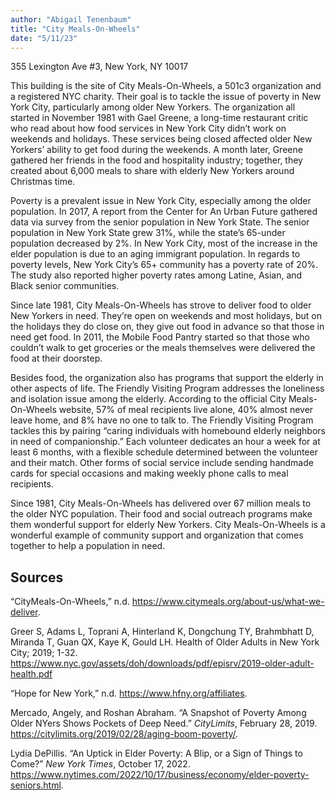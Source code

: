 ```yaml
---
author: "Abigail Tenenbaum"
title: "City Meals-On-Wheels"
date: "5/11/23"
---
```


355 Lexington Ave #3, New York, NY 10017

This building is the site of City Meals-On-Wheels, a 501c3 organization and a registered NYC charity. Their goal is to tackle the issue of poverty in New York City, particularly among older New Yorkers. The organization all started in November 1981 with Gael Greene, a long-time restaurant critic who read about how food services in New York City didn’t work on weekends and holidays. These services being closed affected older New Yorkers’ ability to get food during the weekends. A month later, Greene gathered her friends in the food and hospitality industry; together, they created about 6,000 meals to share with elderly New Yorkers around Christmas time.

Poverty is a prevalent issue in New York City, especially among the older population. In 2017, A report from the Center for An Urban Future gathered data via survey from the senior population in New York State. The senior population in New York State grew 31%, while the state’s 65-under population decreased by 2%. In New York City, most of the increase in the elder population is due to an aging immigrant population. In regards to poverty levels, New York City’s 65+ community has a poverty rate of 20%. The study also reported higher poverty rates among Latine, Asian, and Black senior communities. 

Since late 1981, City Meals-On-Wheels has strove to deliver food to older New Yorkers in need. They’re open on weekends and most holidays, but on the holidays they do close on, they give out food in advance so that those in need get food. In 2011, the Mobile Food Pantry started so that those who couldn’t walk to get groceries or the meals themselves were delivered the food at their doorstep.

Besides food, the organization also has programs that support the elderly in other aspects of life. The Friendly Visiting Program addresses the loneliness and isolation issue among the elderly. According to the official City Meals-On-Wheels website, 57% of meal recipients live alone, 40% almost never leave home, and 8% have no one to talk to. The Friendly Visiting Program tackles this by pairing “caring individuals with homebound elderly neighbors in need of companionship.” Each volunteer dedicates an hour a week for at least 6 months, with a flexible schedule determined between the volunteer and their match. Other forms of social service include sending handmade cards for special occasions and making weekly phone calls to meal recipients. 

Since 1981, City Meals-On-Wheels has delivered over 67 million meals to the older NYC population. Their food and social outreach programs make them wonderful support for elderly New Yorkers. City Meals-On-Wheels is a wonderful example of community support and organization that comes together to help a population in need. 

## Sources

“CityMeals-On-Wheels,” n.d. [https://www.citymeals.org/about-us/what-we-deliver](https://www.citymeals.org/about-us/what-we-deliver).

Greer S, Adams L, Toprani A, Hinterland K, Dongchung TY, Brahmbhatt D, Miranda T, Guan QX, Kaye K, Gould LH. Health of Older Adults in New York City; 2019; 1-32. [https://www.nyc.gov/assets/doh/downloads/pdf/episrv/2019-older-adult-health.pdf](https://www.nyc.gov/assets/doh/downloads/pdf/episrv/2019-older-adult-health.pdf)

“Hope for New York,” n.d. [https://www.hfny.org/affiliates](https://www.hfny.org/affiliates).

Mercado, Angely, and Roshan Abraham. “A Snapshot of Poverty Among Older NYers Shows Pockets of Deep Need.” *CityLimits*, February 28, 2019. [https://citylimits.org/2019/02/28/aging-boom-poverty/](https://citylimits.org/2019/02/28/aging-boom-poverty/).

Lydia DePillis. “An Uptick in Elder Poverty: A Blip, or a Sign of Things to Come?” *New York Times*, October 17, 2022. [https://www.nytimes.com/2022/10/17/business/economy/elder-poverty-seniors.html](https://www.nytimes.com/2022/10/17/business/economy/elder-poverty-seniors.html).
